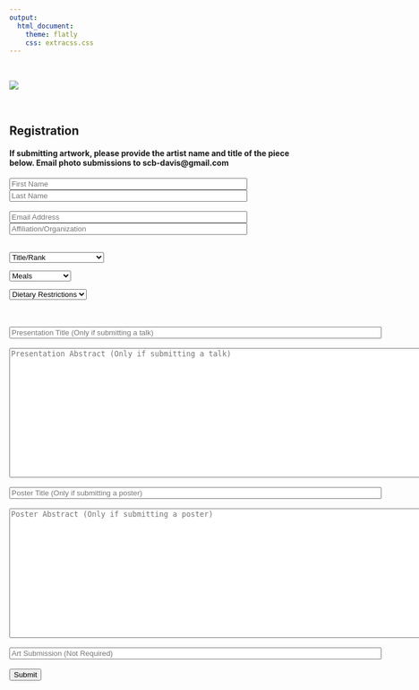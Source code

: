 ```yaml
---
output: 
  html_document:
    theme: flatly
    css: extracss.css
---
```

<br> 

![](pics/hotairballoons.JPG)

<br>


## Registration

#### If submitting artwork, please provide the artist name and title of the piece below. Email photo submissions to scb-davis@gmail.com 

<form name="gform" id="gform" enctype="text/plain" action="https://docs.google.com/forms/d/e/1FAIpQLSdSdWwx2QywnGMzaEpCtFDhu_dEQZdNYDuH7REOQLMFKSsPuQ/formResponse?" target="hidden_iframe" onsubmit="submitted=true;">
  <input type="text" name="entry.763057343" id="entry.763057343" placeholder="First Name" size="50" required>
  <input type="text" name="entry.249503504" id="entry.249503504" placeholder="Last Name" size="50" required><br><br>
  <input type="email" name="entry.789128360" id="entry.789128360" size="50" placeholder="Email Address" required>
  <input type="text" name="entry.1213018856" id="entry.1213018856" placeholder="Affiliation/Organization" size="50"><br><br>
<div class="select-style">
  <select name="entry.723155376" id="entry.723155376">
  <option value="" disabled selected>Title/Rank</option>
  <option value="Graduate Student">Graduate Student</option>
  <option value="Undergraduate Student">Undergraduate Student</option>
  <option value="Postdoctoral Researcher">Postdoctoral Researcher</option>
  <option value="Faculty">Faculty</option>
  <option value="Professional">Professional</option>
  <option value="Other">Other</option>
</select>
</div>
<div class="select-style">
<select name="entry.392023586" id="entry.392023586">
  <option value="" disabled selected>Meals</option>
  <option value="Breakfast Only">Breakfast Only</option>
  <option value="Lunch Only">Lunch Only</option>
  <option value="Both">Both Meals</option>
  <option value="Neither">Neither</option>
</select>
</div>
<div class="select-style">
  <select name="entry.1756681039" id="entry.1756681039">
  <option value="" disabled selected>Dietary Restrictions</option>
  <option value="Vegetarian">Vegetarian</option>
  <option value="Vegan">Vegan</option>
  <option value="Kosher">Kosher</option>
  <option value="Halal">Halal</option>
  <option value="Gluten-free">Gluten-Free</option>
  <option value="None">None</option>
</select>
</div>
<br><br>
  <input type="text" name="entry.1402407729" id="entry.1402407729" size="80" placeholder="Presentation Title (Only if submitting a talk)"><br><br>
  <textarea rows="15" cols="100" name="entry.1103035403" id="entry.1103035403" placeholder="Presentation Abstract (Only if submitting a talk)"></textarea><br><br>
  <input type="text" name="entry.563259035" id="entry.563259035" size="80" placeholder="Poster Title (Only if submitting a poster)"><br><br>
  <textarea rows="15" cols="100" name="entry.1838853328" id="entry.1838853328" placeholder="Poster Abstract (Only if submitting a poster)"></textarea><br><br>
  <input type="text" name="entry.1669133587" id="entry.1669133587" size="80" placeholder="Art Submission (Not Required)"><br><br>
  <input type="submit" value="Submit">
</form>

<iframe name="hidden_iframe" id="hidden_iframe" style="display:none;" onload="if(submitted) {}"></iframe>

<script src="assets/js/jquery.min.js"></script>
<script type="text/javascript">var submitted=false;</script>
<script type="text/javascript">
$('#gform').on('submit', function(e) {
  $('#gform *').fadeOut(2000);
  $('#gform').prepend('Your submission has been processed...');
  });
</script>